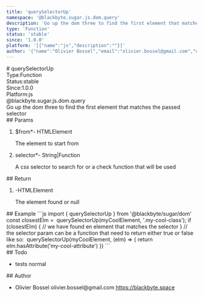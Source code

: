 ```yaml
---
title: 'querySelectorUp'
namespace: '@blackbyte.sugar.js.dom.query'
description: 'Go up the dom three to find the first element that matches the passed selector'
type: 'Function'
status: 'stable'
since: '1.0.0'
platform: '[{"name":"js","description":""}]'
author: '{"name":"Olivier Bossel","email":"olivier.bossel@gmail.com","url":"https://blackbyte.space"}'
---
```

<div class="docmap -mdx">
# querySelectorUp
<div class="docmap_metas">
<div class="docmap_type"><span class="docmap_type-label">Type:</span><span class="docmap_type-value">Function</span></div>
<div class="docmap_status"><span class="docmap_status-label">Status:</span><span class="docmap_status-value -stable">stable</span></div>
<div class="docmap_since"><span class="docmap_since-label">Since:</span><span class="docmap_since-value">1.0.0</span></div>
<div class="docmap_platform"><span class="docmap_platform-label">Platform:</span><span class="docmap_platform-value -js">js</span></div>
</div>
<div class="docmap_namespace">@blackbyte.sugar.js.dom.query</div>
<div class="docmap_description typo-lead typo-format">
Go up the dom three to find the first element that matches the passed selector
</div>
<div class="docmap_params">
## Params
<ol class="docmap_list">
<li class="docmap_item">
<span class="docmap_name">$from<span class="docmap_required">*</span></span><span class="docmap_default">-</span> <span class="docmap_type">HTMLElement</span>
<p class="docmap_description">The element to start from</p>
</li>
<li class="docmap_item">
<span class="docmap_name">selector<span class="docmap_required">*</span></span><span class="docmap_default">-</span> <span class="docmap_type">String&vert;Function</span>
<p class="docmap_description">A css selector to search for or a check function that will be used</p>
</li>
</ol>
</div>
<div class="docmap_return">
## Return
<ol class="docmap_list">
<li class="docmap_item">
<span class="docmap_default">-</span><span class="docmap_type">HTMLElement</span>
<p class="docmap_description">The element found or null</p>
</li>
</ol>
</div>
<div class="docmap_examples">
## Example
<s-code language="js" header>
```js
import { querySelectorUp } from '@blackbyte/sugar/dom'
const closestElm =  querySelectorUp(myCoolElement, '.my-cool-class');
if (closestElm) {
		// we have found en element that matches the selector
}
// the selector param can be a function that need to return either true or false like so:
 querySelectorUp(myCoolElement, (elm) => {
  return elm.hasAttribute('my-cool-attribute')
})
```
</s-code>
</div>
<div class="docmap_todo">
## Todo
<ul class="docmap_list">
<li class="docmap_item">
<span class="docmap_description">tests</span>
<span class="docmap_priority -normal">normal</span>
</li>
</ul>
</div>
<div class="docmap_author">
## Author
<ul class="docmap_list">
<li class="docmap_item">
<span class="docmap_name">Olivier Bossel</span>
<span class="docmap_email">olivier.bossel@gmail.com</span>
<a href="https://blackbyte.space" target="_blank" class="docmap_url">https://blackbyte.space</a>
</li>
</ul>
</div>
</div>